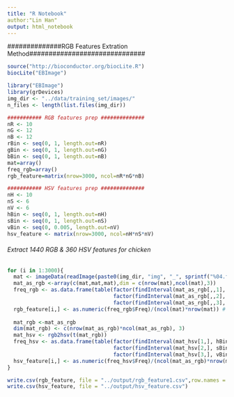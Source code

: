 ```yaml
---
title: "R Notebook"
author:"Lin Han"
output: html_notebook
---
```


##############RGB Features Extration Method##############################
```r
source("http://bioconductor.org/biocLite.R")
biocLite("EBImage")
```

```r
library("EBImage")
library(grDevices)
img_dir <- "../data/training_set/images/"
n_files <- length(list.files(img_dir))
```

```r
########### RGB features prep ##############
nR <- 10
nG <- 12
nB <- 12 
rBin <- seq(0, 1, length.out=nR)
gBin <- seq(0, 1, length.out=nG)
bBin <- seq(0, 1, length.out=nB)
mat=array()
freq_rgb=array()
rgb_feature=matrix(nrow=3000, ncol=nR*nG*nB)
```

```r
########### HSV features prep ##############
nH <- 10
nS <- 6
nV <- 6
hBin <- seq(0, 1, length.out=nH)
sBin <- seq(0, 1, length.out=nS)
vBin <- seq(0, 0.005, length.out=nV) 
hsv_feature <- matrix(nrow=3000, ncol=nH*nS*nV)
```


###### Extract 1440 RGB & 360 HSV features for chicken #########
```r
for (i in 1:3000){
  mat <- imageData(readImage(paste0(img_dir, "img", "_", sprintf("%04.f",i), ".jpg")))
  mat_as_rgb <-array(c(mat,mat,mat),dim = c(nrow(mat),ncol(mat),3))
  freq_rgb <- as.data.frame(table(factor(findInterval(mat_as_rgb[,,1], rBin), levels=1:nR), 
                                  factor(findInterval(mat_as_rgb[,,2], gBin), levels=1:nG),
                                  factor(findInterval(mat_as_rgb[,,3], bBin), levels=1:nB)))
  rgb_feature[i,] <- as.numeric(freq_rgb$Freq)/(ncol(mat)*nrow(mat)) # normalization
  
  mat_rgb <-mat_as_rgb
  dim(mat_rgb) <- c(nrow(mat_as_rgb)*ncol(mat_as_rgb), 3)
  mat_hsv <- rgb2hsv(t(mat_rgb))
  freq_hsv <- as.data.frame(table(factor(findInterval(mat_hsv[1,], hBin), levels=1:nH),
                                  factor(findInterval(mat_hsv[2,], sBin), levels=1:nS),
                                  factor(findInterval(mat_hsv[3,], vBin), levels=1:nV)))
  hsv_feature[i,] <- as.numeric(freq_hsv$Freq)/(ncol(mat_as_rgb)*nrow(mat_as_rgb)) # normalization
}

```


```r
write.csv(rgb_feature, file = "../output/rgb_feature1.csv",row.names = FALSE)
write.csv(hsv_feature, file = "../output/hsv_feature.csv")
```
